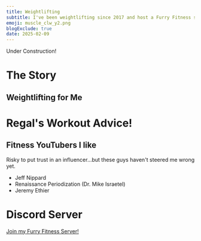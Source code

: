 ```yaml
---
title: Weightlifting
subtitle: I've been weightlifting since 2017 and host a Furry Fitness server
emoji: muscle_clw_y2.png
blogExclude: true
date: 2025-02-09
---
```



<EmojiBlockquote emoji={wrench} size="emoji">
Under Construction!
</EmojiBlockquote>

# The Story

## Weightlifting for Me

# Regal's Workout Advice!

## Fitness YouTubers I like
Risky to put trust in an influencer...but these guys haven't steered me wrong yet.

- Jeff Nippard
- Renaissance Periodization (Dr. Mike Israetel)
- Jeremy Ethier

# Discord Server

[Join my Furry Fitness Server!](https://discord.gg/zHVnKRb)